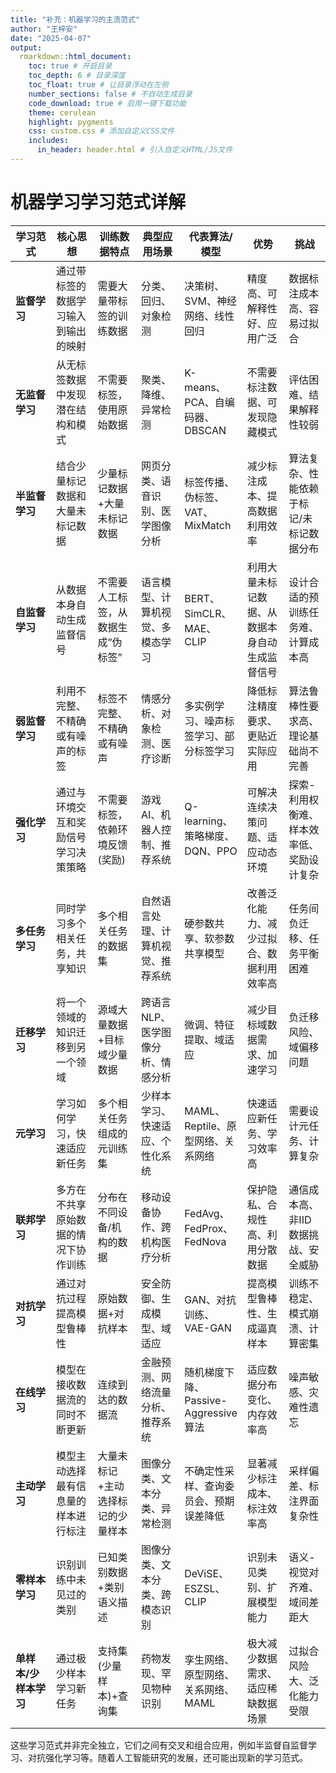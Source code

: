 ```yaml
---
title: "补充：机器学习的主流范式"
author: "王梓安"
date: "2025-04-07"
output:
  rmarkdown::html_document:
    toc: true # 开启目录
    toc_depth: 6 # 目录深度
    toc_float: true # 让目录浮动在左侧
    number_sections: false # 不自动生成目录
    code_download: true # 启用一键下载功能
    theme: cerulean
    highlight: pygments
    css: custom.css # 添加自定义CSS文件
    includes:
      in_header: header.html # 引入自定义HTML/JS文件
---
```


# 机器学习学习范式详解

| 学习范式 | 核心思想 | 训练数据特点 | 典型应用场景 | 代表算法/模型 | 优势 | 挑战 |
|----|----|----|----|----|----|----|
| **监督学习** | 通过带标签的数据学习输入到输出的映射 | 需要大量带标签的训练数据 | 分类、回归、对象检测 | 决策树、SVM、神经网络、线性回归 | 精度高、可解释性好、应用广泛 | 数据标注成本高、容易过拟合 |
| **无监督学习** | 从无标签数据中发现潜在结构和模式 | 不需要标签，使用原始数据 | 聚类、降维、异常检测 | K-means、PCA、自编码器、DBSCAN | 不需要标注数据、可发现隐藏模式 | 评估困难、结果解释性较弱 |
| **半监督学习** | 结合少量标记数据和大量未标记数据 | 少量标记数据+大量未标记数据 | 网页分类、语音识别、医学图像分析 | 标签传播、伪标签、VAT、MixMatch | 减少标注成本、提高数据利用效率 | 算法复杂、性能依赖于标记/未标记数据分布 |
| **自监督学习** | 从数据本身自动生成监督信号 | 不需要人工标签，从数据生成"伪标签" | 语言模型、计算机视觉、多模态学习 | BERT、SimCLR、MAE、CLIP | 利用大量未标记数据、从数据本身自动生成监督信号 | 设计合适的预训练任务难、计算成本高 |
| **弱监督学习** | 利用不完整、不精确或有噪声的标签 | 标签不完整、不精确或有噪声 | 情感分析、对象检测、医疗诊断 | 多实例学习、噪声标签学习、部分标签学习 | 降低标注精度要求、更贴近实际应用 | 算法鲁棒性要求高、理论基础尚不完善 |
| **强化学习** | 通过与环境交互和奖励信号学习决策策略 | 不需要标签，依赖环境反馈(奖励) | 游戏AI、机器人控制、推荐系统 | Q-learning、策略梯度、DQN、PPO | 可解决连续决策问题、适应动态环境 | 探索-利用权衡难、样本效率低、奖励设计复杂 |
| **多任务学习** | 同时学习多个相关任务，共享知识 | 多个相关任务的数据集 | 自然语言处理、计算机视觉、推荐系统 | 硬参数共享、软参数共享模型 | 改善泛化能力、减少过拟合、数据利用效率高 | 任务间负迁移、任务平衡困难 |
| **迁移学习** | 将一个领域的知识迁移到另一个领域 | 源域大量数据+目标域少量数据 | 跨语言NLP、医学图像分析、情感分析 | 微调、特征提取、域适应 | 减少目标域数据需求、加速学习 | 负迁移风险、域偏移问题 |
| **元学习** | 学习如何学习，快速适应新任务 | 多个相关任务组成的元训练集 | 少样本学习、快速适应、个性化系统 | MAML、Reptile、原型网络、关系网络 | 快速适应新任务、学习效率高 | 需要设计元任务、计算复杂 |
| **联邦学习** | 多方在不共享原始数据的情况下协作训练 | 分布在不同设备/机构的数据 | 移动设备协作、跨机构医疗分析 | FedAvg、FedProx、FedNova | 保护隐私、合规性高、利用分散数据 | 通信成本高、非IID数据挑战、安全威胁 |
| **对抗学习** | 通过对抗过程提高模型鲁棒性 | 原始数据+对抗样本 | 安全防御、生成模型、域适应 | GAN、对抗训练、VAE-GAN | 提高模型鲁棒性、生成逼真样本 | 训练不稳定、模式崩溃、计算密集 |
| **在线学习** | 模型在接收数据流的同时不断更新 | 连续到达的数据流 | 金融预测、网络流量分析、推荐系统 | 随机梯度下降、Passive-Aggressive算法 | 适应数据分布变化、内存效率高 | 噪声敏感、灾难性遗忘 |
| **主动学习** | 模型主动选择最有信息量的样本进行标注 | 大量未标记+主动选择标记的少量样本 | 图像分类、文本分类、异常检测 | 不确定性采样、查询委员会、预期误差降低 | 显著减少标注成本、标注效率高 | 采样偏差、标注界面复杂性 |
| **零样本学习** | 识别训练中未见过的类别 | 已知类别数据+类别语义描述 | 图像分类、文本分类、跨模态识别 | DeViSE、ESZSL、CLIP | 识别未见类别、扩展模型能力 | 语义-视觉对齐难、域间差距大 |
| **单样本/少样本学习** | 通过极少样本学习新任务 | 支持集(少量样本)+查询集 | 药物发现、罕见物种识别 | 孪生网络、原型网络、关系网络、MAML | 极大减少数据需求、适应稀缺数据场景 | 过拟合风险大、泛化能力受限 |

这些学习范式并非完全独立，它们之间有交叉和组合应用，例如半监督自监督学习、对抗强化学习等。随着人工智能研究的发展，还可能出现新的学习范式。
